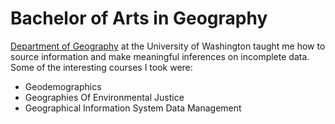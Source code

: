 # Bachelor of Arts in Geography

[Department of Geography](https://geography.washington.edu) at the University of Washington taught me how to source information and make meaningful inferences on incomplete data. Some of the interesting courses I took were:

- Geodemographics
- Geographies Of Environmental Justice
- Geographical Information System Data Management
